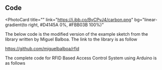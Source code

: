 ## Code

<PhotoCard
  title=""
  link="https://i.ibb.co/ByCPyJ4/carbon.png"
  bg="linear-gradient(to right, #D4145A 0%, #FBB03B 100%)"
>

The below code is the modified version of the example sketch from the library written by Miguel Balboa. The link to the library is as follow

https://github.com/miguelbalboa/rfid

The complete code for RFID Based Access Control System using Arduino is as follows

</PhotoCard>

